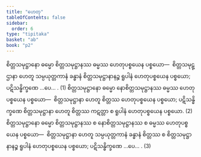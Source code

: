 ```yaml
---
title: "ဟေတု"
tableOfContents: false
sidebar:
  order: 6
type: "tipitaka"
basket: "ab"
book: "p2"
---
```



<DynamicBreadcrumb />

<Division number="210" book="p2" e="ch" v="38" p="134">

<Paragraph number="2833" book="p2">
စိတ္တသမုဋ္ဌာနော ဓမ္မော စိတ္တသမုဋ္ဌာနဿ ဓမ္မဿ ဟေတုပစ္စယေန ပစ္စယော—  စိတ္တသမုဋ္ဌာနာ ဟေတူ သမ္ပယုတ္တကာနံ ခန္ဓာနံ စိတ္တသမုဋ္ဌာနာနဉ္စ ရူပါနံ ဟေတုပစ္စယေန ပစ္စယော; ပဋိသန္ဓိက္ခဏေ …ပေ… . (1)
</Paragraph>

<Paragraph number="2834" book="p2">
စိတ္တသမုဋ္ဌာနော ဓမ္မော နောစိတ္တသမုဋ္ဌာနဿ ဓမ္မဿ ဟေတုပစ္စယေန ပစ္စယော—  စိတ္တသမုဋ္ဌာနာ ဟေတူ စိတ္တဿ ဟေတုပစ္စယေန ပစ္စယော; ပဋိသန္ဓိက္ခဏေ စိတ္တသမုဋ္ဌာနာ ဟေတူ စိတ္တဿ ကဋတ္တာ စ ရူပါနံ ဟေတုပစ္စယေန ပစ္စယော. (2)
</Paragraph>

<Paragraph number="2835" book="p2">
စိတ္တသမုဋ္ဌာနော ဓမ္မော စိတ္တသမုဋ္ဌာနဿ စ နောစိတ္တသမုဋ္ဌာနဿ စ ဓမ္မဿ ဟေတုပစ္စယေန ပစ္စယော—  စိတ္တသမုဋ္ဌာနာ ဟေတူ သမ္ပယုတ္တကာနံ ခန္ဓာနံ စိတ္တဿ စ စိတ္တသမုဋ္ဌာနာနဉ္စ ရူပါနံ ဟေတုပစ္စယေန ပစ္စယော; ပဋိသန္ဓိက္ခဏေ …ပေ… . (3)
</Paragraph>
</Division>
